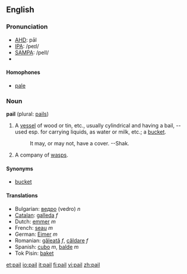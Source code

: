 ==English==

===Pronunciation===
*[[w:AHD|AHD]]: pāl
*[[w:IPA|IPA]]: /peɪl/
*[[w:SAMPA|SAMPA]]: /peIl/
*{{audio|en-us-pail.ogg|Audio (US)}}

====Homophones====
*[[pale]]

===Noun===
'''pail''' (plural: [[pails]])

# A [[vessel]] of wood or tin, etc., usually cylindrical and having a bail, -- used esp. for carrying liquids, as water or milk, etc.; a [[bucket]]. 
#:It may, or may not, have a cover. --Shak. <!--how is this a quotation?-->
# A company of [[wasp]]s.

====Synonyms====
*[[bucket]]

====Translations====
*Bulgarian: [[ведро]] (vedro) ''n''
*[[Catalan]]: [[galleda]] ''f''
*Dutch: [[emmer]] ''m''
*French: [[seau]] ''m''
*German: [[Eimer]] ''m''
*Romanian: [[găleată]] ''f'', [[căldare]] ''f''
*Spanish: [[cubo]] ''m'', [[balde]] ''m''
*Tok Pisin: [[baket]]

[[et:pail]]
[[io:pail]]
[[it:pail]]
[[fi:pail]]
[[vi:pail]]
[[zh:pail]]